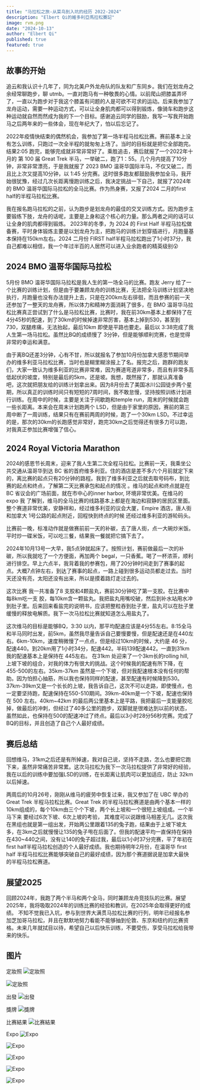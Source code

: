 ```yaml
---
title: "马拉松之旅-从菜鸟到入坑的经历 2022-2024"
description: "Elbert Qi的維多利亞馬拉松賽記"
image: rvm.png
date: "2024-10-13"
author: "Elbert Qi"
published: true
featured: true
---
```


## 故事的开始
追云和我认识十几年了，同为北美户外龙舟队的队友和广东同乡。我们在划龙舟之余经常聊跑步，聊 utmb。一直对跑马有一种敬畏的心情。以前爬山把膝盖弄坏了，一直以为跑步对于我这个膝盖有问题的人是可欲不可求的运动。后来我参加了龙舟运动，需要一种运动方式，可以让全身肌肉都可以得到锻炼，像骑车和跑步这种运动就自然而然成为我的下一个目标。感谢追云同学的鼓励，我写一写我开始跑马之后两年来的一些体会，现在年纪大了，怕以后忘记了。

2022年疫情快结束的偶然机会，我参加了第一场半程马拉松比赛。赛前基本上没有怎么训练，只跑过一次全半程的就匆匆上场了。当时的目标就是把它全部跑完。结果2:05 跑完，能够完成就非常非常好了。乘胜追击，赛后就报了一个2022年十月的 第 100 届 Great Trek 半马，一举破二，跑了1：55。几个月内提高了10分钟，非常非常漂亮，于是我就报了 2023 BMO 温哥华国际半马，不仅又破二，而且比上次又提高10分钟，以 1:45 分完赛。这时很多跑友都鼓励我参加全马，我开始很犹豫，经过几次长距离慢跑训练之后，我决定挑战一下自己，就报了2024年的 BMO 温哥华国际马拉松的全马比赛。作为热身赛，又报了2024 二月的first half的半程马拉松比赛。

我在报名跑马拉松的之前，认为跑步是划龙舟的最佳的交叉训练方式。因为跑步主要锻练下肢，龙舟的话呢，主要是上身和这个核心的力量。那么两者之间的话可以让全身的肌肉都得到锻炼。
2023年的冬季，为 2024 的 First Half 半程马拉松做备赛，平时身体锻炼主要是以划龙舟为主，把跑马的训练计划穿插进行，月跑量基本保持在150km左右。2024 二月份 FIRST half半程马拉松跑出了1小时37分，我自己都难以相信，我一个年过半百的人居然可以进入业余跑者的精英级别😲

## 2024 BMO 温哥华国际马拉松
5月份 BMO 温哥华国际马拉松是我人生的第一场全马的比赛。跑友 Jerry 给了一个比赛的训练计划，但是由于要兼顾龙舟的训练比赛，无法把全马训练计划坚决地执行，月跑量也没有办法提升上去，只是在200km左右徘徊，而且参赛的前一天还参加了一整天的龙舟赛，所以体力和精神方面消耗了很多，在 BMO 温哥华马拉松比赛真正尝试到了什么是马拉松比赛，比赛时，我在前30km基本上都保持了在4分45秒的配速，到了30km的时候掉速非常厉害，基本上掉到530，甚至到730，双腿疼痛，无法抬起，最后10km 即使是平路也要走。最后以 3:38完成了我人生第一场马拉松。虽然比BQ的成绩慢了 3分钟，但是能够顺利完赛，也是觉得非常的幸运和满意。

由于离BQ还差3分钟，心有不甘，所以就报名了参加10月份加拿大感恩节期间举办的维多利亚马拉松比赛，当时也是糊里糊涂报上了名。报完之后，跑群的跑友们，大家一致认为维多利亚的比赛非常难，因为赛道弯道非常多，而且有非常多高低起伏的坡度，特别是最后的5km，还是坡。我想，既然报了，那就认真准备吧，这次就把朋友给的训练计划拿出来。因为8月份去了美国冰川公园徒步两个星期，所以真正的训练时间只有短短的7周时间，我不敢怠慢，坚持按照训练计划进行训练。在周中的时候，主要是关注于间歇跑和temple run，周末的时候就会跑一些长距离。本来会在周末计划跑两个 LSD，但是由于家里的原因，赛前的第三周中断了一周训练，结果只有在赛前两周的时候，跑了一个30km LSD。不过幸运的是，那次的30km的长跑感觉非常好，跑完30km之后觉得还有很多力可以跑，对我真正参加比赛增强了信心。

## 2024 Royal Victoria Marathon
2024的感恩节长周末，迎来了我人生第二次全程马拉松。比赛前一天，我乘坐公共交通从温哥华到达 BC 省的首府维多利亚。住的酒店是差不多六个月前就定下来的，离比赛的起点只有20分钟的路程。我到了维多利亚之后就去取号码布，到比赛的起点和终点，了解第二天比赛承包和起点的情况 。维马的起点和终点就是在 BC 省议会的广场前面，就在市中心的inner harbor, 环境非常优美。在维马的 expo 我 了解到，维马的全马比赛的线路基本上都是在海边和寂静的居民区里面。整个赛道非常优美，安静祥和，经过维多利亚的议会大厦，Empire 酒店，唐人街和加拿大 1号公路的起点附近，回程快到终点的时候 还经过维多利亚的游轮码头。

比赛前一晚，标准动作就是做赛前前一天的补碳，去了唐人街，点一大碗炒米饭。平时炒一碟米饭，可以吃三餐，结果我一餐就把它搞下去了。

2024年10月13号一大早，我5点钟就起床了。按照计划，赛前做最后一次的补碳，所以我就吃了一个方便面，再加两个 begal，一只香蕉。喝了一杯浓茶，顺利进行排空。早上六点半，我背着我的参赛包，用了20分钟时间走到了赛事的起点。大概7点钟左右，到达了赛事的起点，一路上碰到很多运动员都走过去。当时天还没有亮，太阳还没有出来，所以是摸着路灯走过去的。

这次比赛 我一共准备了8 支胶和4颗盐丸，赛前30分钟吃了第一支胶。在比赛中每8km吃一支 胶，每10km含一颗盐丸。我把盐丸用嘴咬破，然后到补水站用水冲到肚子里。后来回来看盐完的说明书，应该把整粒吞到肚子里，盐丸可以在肚子里缓慢的释放电解质。我下一次马拉松比赛就知道怎么用盐丸了。

这次维马的目标是能够BQ，3:30 以内，那平均配速应该是4分55左右。8:15全马和半马同时出发，前5km，虽然我尽量告诉自己要慢要慢，但是配速还是在440左右。6km-10km，速度稍微慢了一点点，但是经过10km的时候，大约是 46 分，配速440。到20km用了1小时34分，配速442。半码139配速442。一直到31km 我的配速基本上是保持在 445左右。  在31km 处迎来了一个3km长的rolling hill, 上坡下坡的组合，对我的体力有很大的挑战。这个时候我的配速有所下降，在455-500的左右。35km-37km 虽然是一个下坡，但对我配速根本没有任何的帮助。因为怕担心抽筋，所以我也保持同样的配速，甚至配速有时候降到530。37km-39km又是一个长长的上坡，我告诉自己，这次不可以走路，即使慢点，也一定要坚持跑，配速保持在550-510期间。39km-40km是一个下坡，配速也保持在 500 左右。40km~42km 的最后两公里基本上是平路，我把最后一支能量胶吃掉，做最后的冲刺，但经过了40多公里的跑步，双脚就是很难达到以前的状态，虽然如此，也保持在500的配速冲过了终点。最后以3小时28分56秒完赛。完成了BQ的目标，并且创造了自己个人最好成绩。

## 赛后总结
回想维马，31km之后还是有所掉速，我对自己说，坚持不走路，怎么也要把它跑下来，虽然非常痛苦非常累。这次马拉松为我下一次马拉松提供了非常好的经验，我在以后的训练中要加强LSD的训练，在长距离让肌肉可以更加适应，防止 32km以后掉速。

两周后的10月26号，刚刚从维马的疲劳中恢复过来，我又参加了在 UBC 举办的 Great Trek 半程马拉松比赛。Great Trek 的半程马拉松赛道是由两个基本一样的10km组成的，每个10km由三个个下坡，两个长上坡和一个很短上坡组成。一个半马下来 要经过6次下坡、6次上坡的考验， 其难度可以说跟维马相差无几。这次我在黑组也就是第一组出发，开始两公里跟着135的兔子跑，结果由于上坡下坡太多，在3km之后就慢慢让135的兔子甩在后面了。但我的配速平均一直保持在保持在430~440之间，没有让140的兔子超过我，最后以1小时37分完赛，平了年初在first half半程马拉松创造的个人最好成绩。我也期待明年2月份，在温哥华 first half 半程马拉松比赛能够突破自己的最好成绩，因为那个赛道据说是加拿大最快的半程马拉松赛道。

## 展望2025
回顾2024年，我跑了两个半马和两个全马，同时兼顾龙舟竞技队的比赛。展望2025年，我将吸取2024年的训练比赛的经验和教训，在2025年会取得更好的成绩。
不知不觉我已入坑，参与到世界大满贯马拉松比赛的行列，明年已经报名参加芝加哥马拉松，并且在默默地努力看能不能够抽到伦敦、东京和纽约的比赛资格。未来几年就拭目以待，希望自己以后快乐训练，不要受伤，享受马拉松给我带来的快乐。

## 图片

定妝照
![定妝照](1621730606921_.pic.jpg)

![定妝照](1661730606922_.pic.jpg)

出發
![出發](1681730606923_.pic.jpg)

獎牌
![獎牌](1641730606922_.pic.jpg)

比赛結果
![比赛結果](1671730606923_.pic.jpg)

Expo
![Expo](1691730606924_.pic.jpg)

![Expo](1701730606925_.pic.jpg)

![Expo](1711730606925_.pic.jpg)

![Expo](1631730606922_.pic_hd.jpg)

![Expo](1651730606922_.pic_hd.jpg)